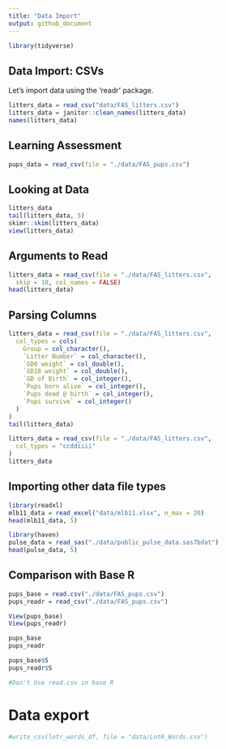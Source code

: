 ```yaml
---
title: "Data Import"
output: github_document
---
```


```r
library(tidyverse)
```

## Data Import: CSVs

Let's import data using the 'readr' package.

```r
litters_data = read_csv("data/FAS_litters.csv")
litters_data = janitor::clean_names(litters_data)
names(litters_data)
```
## Learning Assessment

```r
pups_data = read_csv(file = "./data/FAS_pups.csv")

```

## Looking at Data
```r
litters_data
tail(litters_data, 5)
skimr::skim(litters_data)
view(litters_data)
```

## Arguments to Read

```r
litters_data = read_csv(file = "./data/FAS_litters.csv",
  skip = 10, col_names = FALSE)
head(litters_data)
```
## Parsing Columns

```r
litters_data = read_csv(file = "./data/FAS_litters.csv",
  col_types = cols(
    Group = col_character(),
    `Litter Number` = col_character(),
    `GD0 weight` = col_double(),
    `GD18 weight` = col_double(),
    `GD of Birth` = col_integer(),
    `Pups born alive` = col_integer(),
    `Pups dead @ birth` = col_integer(),
    `Pups survive` = col_integer()
  )
)
tail(litters_data)

litters_data = read_csv(file = "./data/FAS_litters.csv",
  col_types = "ccddiiii"
)
litters_data
```
## Importing other data file types

```r
library(readxl)
mlb11_data = read_excel("data/mlb11.xlsx", n_max = 20)
head(mlb11_data, 5)

library(haven)
pulse_data = read_sas("./data/public_pulse_data.sas7bdat")
head(pulse_data, 5)
```
## Comparison with Base R

```r

pups_base = read.csv("./data/FAS_pups.csv")
pups_readr = read_csv("./data/FAS_pups.csv")

View(pups_base)
View(pups_readr)

pups_base
pups_readr

pups_base$S
pups_readr$S

#Don't Use read.csv in base R
```

# Data export

```r
#write_csv(lotr_words_df, file = "data/LotR_Words.csv")
```


